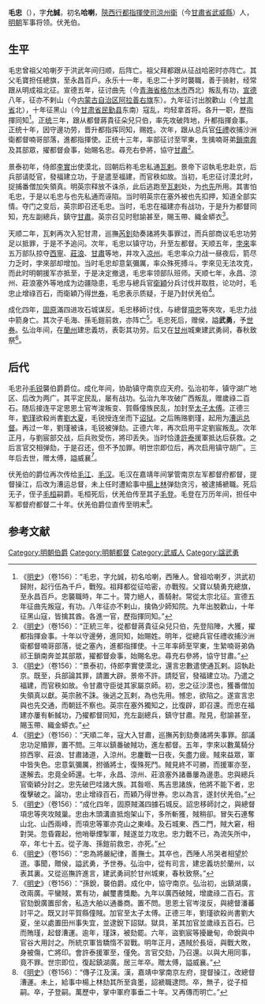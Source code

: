 '''毛忠'''（{{bd|1394年||1468年|catIdx=}}），字'''允誠'''，初名'''哈喇'''，[[陝西行都指揮使司|陝西行都指揮使司]][[涼州衛|涼州衛]]（今[[甘肅省|甘肅省]][[武威縣|武威縣]]）人，[[明朝|明朝]]军事将领。伏羌伯。

== 生平 ==
毛忠曾祖父哈喇歹于洪武年间归顺，后阵亡。祖父拜都跟从征战哈密时亦阵亡。其父毛寶担任總旗，至永昌百戶。永乐十一年，毛忠二十岁时襲職，善于骑射，经常跟从明成祖北征。宣德五年，征讨曲先（今[[青海省|青海省]][[格尔木市|格尔木市]]西北）叛乱有功，[[宣德|宣德]]八年，征亦不剌山（今[[内蒙古自治区|内蒙古自治区]][[阿拉善右旗|阿拉善右旗]]东）。九年征讨出脫歡山（今[[甘肃省|甘肃省]]北），十年征黑山（今[[甘肃省|甘肃省]][[民勤县|民勤县]]东南）寇乱，均轻拿首将。各升一职，歷指揮同知<ref>《[[明史|明史]]》（卷156）：“毛忠，字允誠，初名哈喇，西陲人。曾祖哈喇歹，洪武初歸附，起行伍為千戶，戰歿。祖拜都從征哈密，亦戰歿。父寶以驍勇充總旗，至永昌百戶。忠襲職時，年二十。膂力絕人，善騎射。常從太宗北征。宣德五年征曲先叛寇，有功。八年征亦不剌山，擒偽少師知院。九年出脫歡山，十年征黑山寇，皆擒其酋。各進一官，歷指揮同知。”</ref>。[[正统_(年号)|正统]]三年，跟从都督蔣貴征朵兒只伯，率先攻破阵地，升都指揮僉事。正统十年，因守邊功劳，晋升都指挥同知，赐姓。次年，跟从总兵官[[任禮|任禮]]收捕沙洲衛都督喃哥部落，進都指揮使。正统十三年，率部征讨至罕東，生擒喃哥弟[[鎖南奔|鎖南奔]]及其部眾，擢都督僉事，始賜名忠。尋充右參將，協守[[甘肃省|甘肅]]<ref>《[[明史|明史]]》（卷156）：“正統三年，從都督蔣貴征朵兒只伯，先登陷陣，大獲，擢都指揮僉事。十年以守邊勞，進同知，始賜姓。明年，從總兵官任禮收捕沙洲衛都督喃哥部落，徙之塞內，進都指揮使。十三年率師至罕東，生縶喃哥弟偽祁王鎖南奔並其部眾，擢都督僉事，始賜名忠。尋充右參將，協守甘肅。”</ref>。

景泰初年，侍郎[[李實|李實]]出使漠北，回朝后称毛忠私通[[瓦剌|瓦剌]]。景帝下诏執毛忠赴京，后兵部请貶官，發福建立功，于是遣至福建，而官秩如故。当初，毛忠征讨漠北时，捉捕番僧加失領真。明英宗释放不诛杀，此后逃跑至[[瓦剌|瓦剌]]处，为[[也先|也先]]所用。其害怕毛忠，于是以毛忠与也先私通而诬陷。当时明英宗在塞外被也先扣押，知道全部实情。夺门之变后，英宗即召还毛忠。当时，毛忠在福建亦有战功，于是升为都督同知，充左副總兵，鎮守[[甘肅|甘肅]]。英宗召见时慰諭甚至，賜玉帶、織金蟒衣<ref>《[[明史|明史]]》（卷156）：“景泰初，侍郎李實使漠北，還言忠數遣使通瓦剌。詔執赴京。既至，兵部論其罪，請置大辟。景帝不許。請貶官，發福建立功。乃遣之福建，而官秩如故。令甘肅守臣徙其家屬京師。初，忠之征沙漠也，獲番僧加失領真以獻。英宗赦不誅。後逃之瓦剌，為也先用。憾忠，欲陷之。遂宣言忠與也先交通，而朝廷不察也。英宗在塞外獨知之，比復辟，即召還。而忠在福建亦屢有斬馘功，乃擢都督同知，充左副總兵，鎮守甘肅。陛見，慰諭甚至，賜玉帶、織金蟒衣。”</ref>。

天顺二年，瓦剌再次入犯甘肃，巡撫[[芮釗|芮釗]]劾奏諸將失事罪过，而兵部商议毛忠功劳足以抵罪，于是不予追问。次年，毛忠以镇守功，升至左都督。天顺五年，[[孛來|孛來]]率五万部队掠夺[[西寧|西寧]]、[[莊浪|莊浪]]、[[甘肅|甘肅]]等地，并攻入[[凉州|凉州]]。毛忠率众力战一昼夜后，箭尽力乏时，孛來部却增加。当时毛忠却意氣彌厲，率众殊死搏斗。孛來见无法攻克，而此时明朝援军亦抵至，于是决定撤退，毛忠率领部队班师。天顺七年，永昌、涼州、莊浪塞外等地成为边疆隐患，毛忠与總兵官[[衛穎|衛穎]]分兵讨伐并取胜，论功时，毛忠止增祿百石，而衛穎乃得[[世券|世券]]，毛忠表示质疑，于是乃封伏羌伯<ref>《[[明史|明史]]》（卷156）：“天順二年，寇大入甘肅，巡撫芮釗劾奏諸將失事罪。部議忠功足贖罪，置不問。三年以鎮番破賊功，進左都督。五年，孛來以數萬騎分掠西寧、莊浪、甘肅諸道，入涼州。忠鏖戰一日夜，矢盡力疲。賊來益眾，軍中皆失色。忠意氣彌厲，拊循將士，復殊死鬥。賊見終不可勝，而援軍亦至，遂解去。忠竟全師還。七年，永昌、涼州、莊浪塞外諸番屢為邊患。忠與總兵官衛穎分討之。忠先破巴哇諸大族。其昝咂、馬吉思諸族，他將不能下者，忠復擊破之。論功，忠止增祿百石，而穎乃得世券。忠以為言，遂封伏羌伯。”</ref>。

成化四年，[[固原|固原]]滿四进攻石城谋反。毛忠移師讨伐，与總督[[項忠|項忠]]等夾攻，毛忠力战中箭身亡。其次子毛海、孫毛鎧前救，亦阵亡<ref>《[[明史|明史]]》（卷156）：“成化四年，固原賊滿四據石城反。詔忠移師討之，與總督項忠等夾攻賊巢。忠由木頭溝直抵炮架山下，多所斬獲，賊稍卻。冒矢石連奪山北、山西兩峰，而項忠等軍亦克山之東峰。及石城東、西二門，賊大窘，相對哭。忽昏霧起，他哨舉煙掣軍，賊遂並力攻忠。忠力戰不已，為流矢所中，卒，年七十五。從子海、孫鎧前救忠，亦死。”</ref>。毛忠死后，赠侯，謚'''武勇'''，予[[世券|世券]]。弘治年间，在[[蘭州|蘭州]]建忠義坊，表彰其功劳。后又在[[甘州|甘州]]城東建武勇祠，春秋致祭<ref>《[[明史|明史]]》（卷156）：“忠為將嚴紀律，善撫士。其卒也，西陲人吊哭者相望於道。事聞，贈侯，謚武勇，予世券。弘治中，從有司言，建忠義坊於蘭州，以表其裏。又從巡撫許進言，建武勇祠於甘州城東，春秋致祭。”</ref>。

== 后代 ==
毛忠孙[[毛锐|毛锐]]襲伯爵爵位。成化年间，协助镇守南京应天府。弘治初年，镇守湖广地区、后改为两广。其平定民乱，屡有战功。弘治九年攻破广西叛乱，赠歲祿二百石。随后接连平定思恩土官岑浚叛变、賀縣僮族民乱，加封至[[太子太傅|太子太傅]]。正德三年，[[劉瑾|劉瑾]]欲殺尚書[[劉大夏|劉大夏]]，毛锐授连坐而下[[诏狱|诏狱]]。之后贿赂劉瑾，起用为[[漕运总督|漕运总督]]。再过一年，劉瑾被诛，毛锐被弹劾。正德六年，再次启用平定劉宸叛乱。次年正月，与劉宸部交战，后兵败受伤，將印丢失。当时恰逢[[許泰|許泰]]援軍抵达后获救。之后言官交相弹劾，于是召还，但不予加罪。明世宗即位后，再次启用镇守胡广。三年后去世，赠太傅，謚威襄<ref>《[[明史|明史]]》（卷156）：“孫銳，襲伯爵。成化中，協守南京。弘治初，出鎮湖廣，改兩廣。平蠻賊，累有功，鹹璽書獎勵。九年以廣西破賊，增歲祿二百石。言官劾銳廣置邸舍，私造大舶以通番商。置不問。思恩土官岑浚反，與總督潘蕃討平之。既又討平賀縣僮賊。加官至太子太傅。正德三年，劉瑾欲殺尚書劉大夏，坐以處置田州事失宜，並逮銳下詔獄。獄具，革其加官並歲祿五百石。已而賄瑾，起督漕運。逾年，瑾誅，被劾罷。六年，盜劉宸等擾畿甸，命銳與中官谷大用討之。所統京軍皆驕惰不習戰。明年正月，遇賊於長垣，與戰大敗，身被傷，亡將印。會許泰援軍至，僅免。言官交劾，乃召還。以與大用同事，竟不罪。世宗即位，復起鎮湖廣。居三年卒。贈太傅，謚威襄。”</ref>。

伏羌伯的爵位再次传给[[毛江|毛江]]、[[毛汉|毛汉]]。毛汉在嘉靖年间掌管南京左军都督府都督，提督操江，后改为漕运总督，未上任时遭給事中[[楊上林|楊上林]]弹劾贪污，被逮捕褫職。死后无子，侄子[[毛桓|毛桓]]嗣爵。毛桓死后，伏羌伯传至其子[[毛登|毛登]]。毛登在万历年间，担任中军都督府都督二十年。伏羌伯爵位直传至明末<ref>《[[明史|明史]]》（卷156）：“傳子江及漢。漢，嘉靖中掌南京左府，提督操江，改總督漕運。未上，給事中楊上林劾其所至貪墨，詔褫職逮問。卒，無子，從子桓嗣。卒，子登嗣。萬歷中，掌中軍府事垂二十年。又再傳而明亡。”</ref>。

==参考文献==
{{wikisource|明史/卷156}}
<div class="references-small">
<references />
</div>
[[Category:明朝伯爵|Category:明朝伯爵]]
[[Category:明朝都督|Category:明朝都督]]
[[Category:武威人|Category:武威人]]
[[Category:諡武勇|Category:諡武勇]]